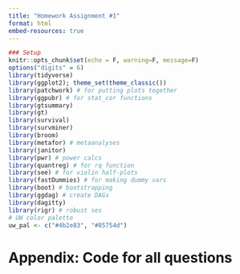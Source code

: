 ```yaml
---
title: "Homework Assignment #1"
format: html
embed-resources: true
---
```


```r
### Setup
knitr::opts_chunk$set(echo = F, warning=F, message=F)
options("digits" = 6)
library(tidyverse)
library(ggplot2); theme_set(theme_classic())
library(patchwork) # for putting plots together
library(ggpubr) # for stat_cor functions
library(gtsummary)
library(gt)
library(survival)
library(survminer)
library(broom) 
library(metafor) # metaanalyses
library(janitor)
library(pwr) # power calcs
library(quantreg) # for rq function
library(see) # for violin half-plots
library(fastDummies) # for making dummy vars
library(boot) # bootstrapping
library(ggdag) # create DAGs
library(dagitty)
library(rigr) # robust ses
# UW color palette
uw_pal <- c("#4b2e83", "#85754d")
```


# Appendix: Code for all questions

```r
```

